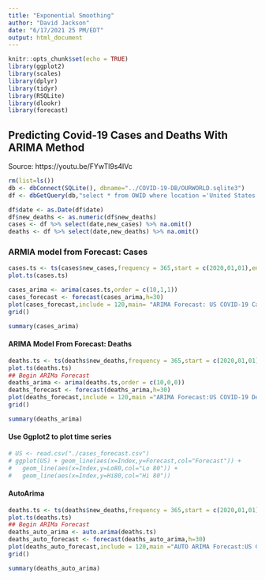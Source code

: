 ```yaml
---
title: "Exponential Smoothing"
author: "David Jackson"
date: "6/17/2021 25 PM/EDT"
output: html_document
---
```


```r
knitr::opts_chunk$set(echo = TRUE)
library(ggplot2)
library(scales)
library(dplyr)
library(tidyr)
library(RSQLite)
library(dlookr)
library(forecast)
```

## Predicting Covid-19 Cases and Deaths With ARIMA Method
Source: https://youtu.be/FYwTl9s4lVc

```r
rm(list=ls())
db <- dbConnect(SQLite(), dbname="../COVID-19-DB/OURWORLD.sqlite3")
df <- dbGetQuery(db,"select * from OWID where location ='United States'") 
```
```r
df$date <- as.Date(df$date)
df$new_deaths <- as.numeric(df$new_deaths)
cases <- df %>% select(date,new_cases) %>% na.omit() 
deaths <- df %>% select(date,new_deaths) %>% na.omit()
```

### ARMIA model from Forecast: Cases

```r
cases.ts <- ts(cases$new_cases,frequency = 365,start = c(2020,01,01),end = c(2021,04,19))
plot.ts(cases.ts)
```

```r
cases_arima <- arima(cases.ts,order = c(10,1,1))
cases_forecast <- forecast(cases_arima,h=30)
plot(cases_forecast,include = 120,main= "ARIMA Forecast: US COVID-19 Cases")
grid()

```
```r
summary(cases_arima)
```



#### ARIMA Model From Forecast: Deaths

```r
deaths.ts <- ts(deaths$new_deaths,frequency = 365,start = c(2020,01,01),end = c(2021,04,19))
plot.ts(deaths.ts)
## Begin ARIMa Forecast
deaths_arima <- arima(deaths.ts,order = c(10,0,0))
deaths_forecast <- forecast(deaths_arima,h=30)
plot(deaths_forecast,include = 120,main ="ARIMA Forecast:US COVID-19 Deaths")
grid()
```
```r
summary(deaths_arima)
```

#### Use Ggplot2 to plot time series

```r
# US <- read.csv("./cases_forecast.csv")
# ggplot(US) + geom_line(aes(x=Index,y=Forecast,col="Forecast")) +
#   geom_line(aes(x=Index,y=Lo80,col="Lo 80")) +
#   geom_line(aes(x=Index,y=Hi80,col="Hi 80"))
```


#### AutoArima 

```r
deaths.ts <- ts(deaths$new_deaths,frequency = 365,start = c(2020,01,01),end = c(2021,04,19))
plot.ts(deaths.ts)
## Begin ARIMa Forecast
deaths_auto_arima <- auto.arima(deaths.ts)
deaths_auto_forecast <- forecast(deaths_auto_arima,h=30)
plot(deaths_auto_forecast,include = 120,main ="AUTO ARIMA Forecast:US COVID-19 Deaths")
grid()

summary(deaths_auto_arima)
```
